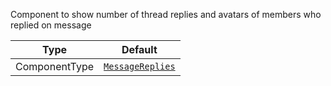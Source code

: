 Component to show number of thread replies and avatars of members who replied on message

| Type          | Default                                                           |
| ------------- | ----------------------------------------------------------------- |
| ComponentType | [`MessageReplies`](../../../../ui-components/message-replies.mdx) |
